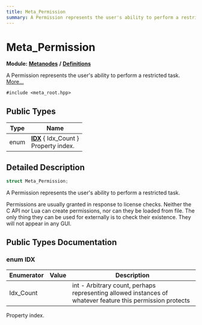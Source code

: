 ```yaml
---
title: Meta_Permission
summary: A Permission represents the user's ability to perform a restricted task. 
---
```


# Meta_Permission

**Module:** **[Metanodes](../../modules/metanodes/index.mdx)** **/** **[Definitions](../../modules/metanodes/definitions.mdx)**

A Permission represents the user's ability to perform a restricted task.  [More...](#detailed-description)

`#include <meta_root.hpp>`

## Public Types

| Type           | Name           |
| -------------- | -------------- |
| enum| **[IDX](../metanodes/meta-permission.mdx#enum-idx)** \{ Idx_Count \}<br />Property index.  |

## Detailed Description

```cpp
struct Meta_Permission;
```

A Permission represents the user's ability to perform a restricted task. 

Permissions are usually granted in response to license checks. Neither the C API nor Lua can create permissions, nor can they be loaded from file. The only thing they can be used for externally is to check their existence. They will not appear in any GUI. 

## Public Types Documentation

### enum IDX

| Enumerator | Value | Description |
| ---------- | ----- | ----------- |
| Idx_Count | | int - Arbitrary count, perhaps representing allowed instances of whatever feature this permission protects   |

Property index. 
